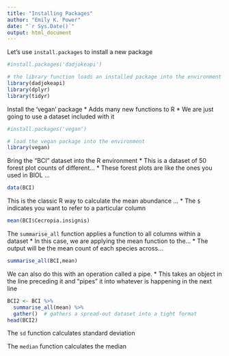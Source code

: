 ```yaml
---
title: "Installing Packages"
author: "Emily K. Power"
date: "`r Sys.Date()`"
output: html_document
---
```


Let's use `install.packages` to install a new package
```r
#install.packages('dadjokeapi')

# the library function loads an installed package into the environment
library(dadjokeapi)
library(dplyr)
library(tidyr)
```

Install the 'vegan' package
  * Adds many new functions to R
  * We are just going to use a dataset included with it
```r
#install.packages('vegan')

# load the vegan package into the environment
library(vegan)
```

Bring the "BCI" dataset into the R environment
  * This is a dataset of 50 forest plot counts of different...
  * These forest plots are like the ones you used in BIOL ...
```r
data(BCI)
```

This is the classic R way to calculate the mean abundance ...
  * The `$` indicates you want to refer to a particular column
```r
mean(BCI$Cecropia.insignis)
```

The `summarise_all` function applies a function to all columns within a dataset
  * In this case, we are applying the mean function to the...
  * The output will be the mean count of each species across...
```r
summarise_all(BCI,mean)
```

We can also do this with an operation called a pipe.
  * This takes an object in the line preceding it and "pipes" it into whatever is happening in the next line
```r
BCI2 <- BCI %>%
  summarise_all(mean) %>%
  gather()  # gathers a spread-out dataset into a tight format
head(BCI2)
```

The `sd` function calculates standard deviation

The `median` function calculates the median
